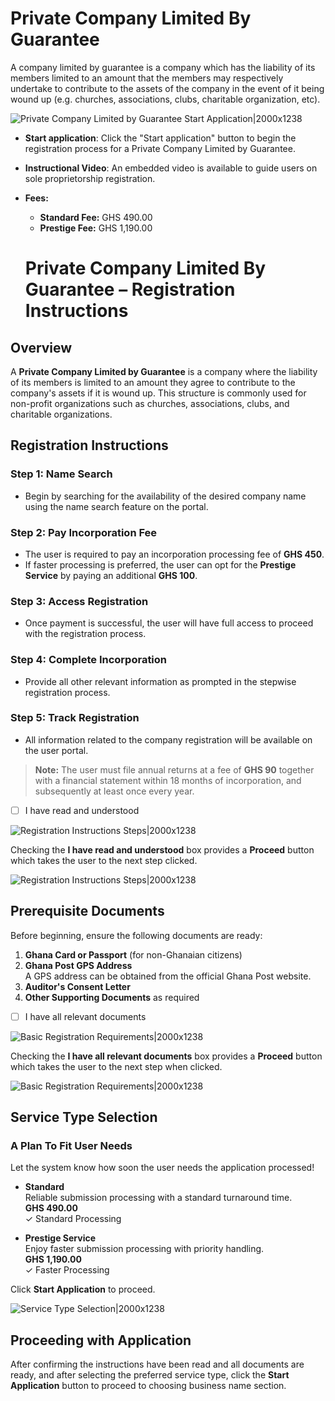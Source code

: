 # Private Company Limited By Guarantee

A company limited by guarantee is a company which has the liability of its members limited to an amount that the members may respectively undertake to contribute to the assets of the company in the event of it being wound up (e.g. churches, associations, clubs, charitable organization, etc).

![Private Company Limited by Guarantee Start Application|2000x1238](/guarantee1.png)

- **Start application**: Click the "Start application" button to begin the registration process for a Private Company Limited by Guarantee.

- **Instructional Video**: An embedded video is available to guide users on sole proprietorship registration.

- **Fees:**
  - **Standard Fee:** GHS 490.00
  - **Prestige Fee:** GHS 1,190.00

  # Private Company Limited By Guarantee – Registration Instructions

## Overview
A **Private Company Limited by Guarantee** is a company where the liability of its members is limited to an amount they agree to contribute to the company's assets if it is wound up. This structure is commonly used for non-profit organizations such as churches, associations, clubs, and charitable organizations.

## Registration Instructions

### Step 1: Name Search
- Begin by searching for the availability of the desired company name using the name search feature on the portal.

### Step 2: Pay Incorporation Fee
- The user is required to pay an incorporation processing fee of **GHS 450**.
- If faster processing is preferred, the user can opt for the **Prestige Service** by paying an additional **GHS 100**.

### Step 3: Access Registration
- Once payment is successful, the user will have full access to proceed with the registration process.

### Step 4: Complete Incorporation
- Provide all other relevant information as prompted in the stepwise registration process.

### Step 5: Track Registration
- All information related to the company registration will be available on the user portal.

> **Note:**
> The user must file annual returns at a fee of **GHS 90** together with a financial statement within 18 months of incorporation, and subsequently at least once every year.

- [ ] I have read and understood

![Registration Instructions Steps|2000x1238](/guarantee2.png)

Checking the **I have read and understood** box provides a **Proceed** button which takes the user to the next step clicked.

![Registration Instructions Steps|2000x1238](/guarantee3.png)

## Prerequisite Documents

Before beginning, ensure the following documents are ready:

1. **Ghana Card or Passport** (for non-Ghanaian citizens)
2. **Ghana Post GPS Address**  
   A GPS address can be obtained from the official Ghana Post website.
3. **Auditor's Consent Letter**
4. **Other Supporting Documents** as required

- [ ] I have all relevant documents

![Basic Registration Requirements|2000x1238](/guarantee4.png)

Checking the **I have all relevant documents** box provides a **Proceed** button which takes the user to the next step when clicked.

![Basic Registration Requirements|2000x1238](/guarantee5.png)


## Service Type Selection

### A Plan To Fit User Needs
Let the system know how soon the user needs the application processed!

- **Standard**  
  Reliable submission processing with a standard turnaround time.  
  **GHS 490.00**  
  ✓ Standard Processing

- **Prestige Service**  
  Enjoy faster submission processing with priority handling.  
  **GHS 1,190.00**  
  ✓ Faster Processing

Click **Start Application** to proceed.

![Service Type Selection|2000x1238](/guarantee6.png)

## Proceeding with Application

After confirming the instructions have been read and all documents are ready, and after selecting the preferred service type, click the **Start Application** button to proceed to choosing business name section.

